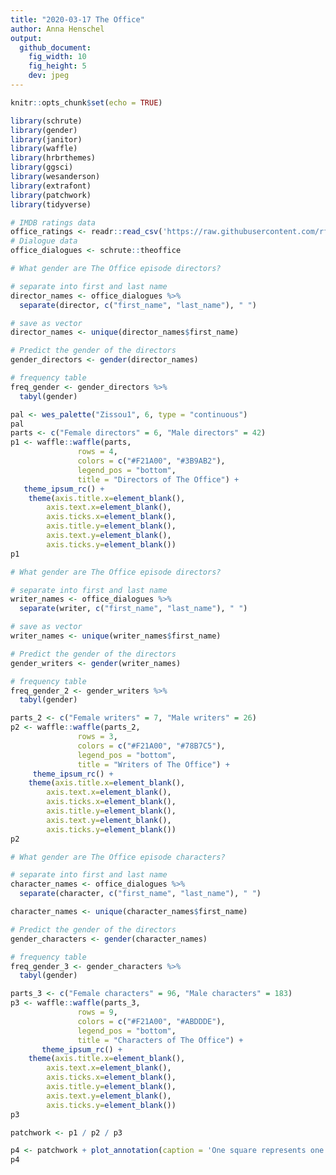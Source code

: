 ```yaml
---
title: "2020-03-17 The Office"
author: Anna Henschel
output: 
  github_document:
    fig_width: 10
    fig_height: 5
    dev: jpeg
---
```


```r
knitr::opts_chunk$set(echo = TRUE)
```

```r
library(schrute)
library(gender)
library(janitor)
library(waffle)
library(hrbrthemes)
library(ggsci)
library(wesanderson)
library(extrafont)
library(patchwork)
library(tidyverse)
```


```r
# IMDB ratings data
office_ratings <- readr::read_csv('https://raw.githubusercontent.com/rfordatascience/tidytuesday/master/data/2020/2020-03-17/office_ratings.csv')
# Dialogue data
office_dialogues <- schrute::theoffice
```

```r
# What gender are The Office episode directors?

# separate into first and last name
director_names <- office_dialogues %>%
  separate(director, c("first_name", "last_name"), " ") 

# save as vector
director_names <- unique(director_names$first_name)

# Predict the gender of the directors
gender_directors <- gender(director_names)

# frequency table 
freq_gender <- gender_directors %>%
  tabyl(gender)
```

```r

pal <- wes_palette("Zissou1", 6, type = "continuous")
pal
parts <- c("Female directors" = 6, "Male directors" = 42)
p1 <- waffle::waffle(parts, 
               rows = 4,
               colors = c("#F21A00", "#3B9AB2"),
               legend_pos = "bottom", 
               title = "Directors of The Office") +
   theme_ipsum_rc() + 
    theme(axis.title.x=element_blank(),
        axis.text.x=element_blank(),
        axis.ticks.x=element_blank(), 
        axis.title.y=element_blank(),
        axis.text.y=element_blank(),
        axis.ticks.y=element_blank())
p1
```

```r
# What gender are The Office episode directors?

# separate into first and last name
writer_names <- office_dialogues %>%
  separate(writer, c("first_name", "last_name"), " ") 

# save as vector
writer_names <- unique(writer_names$first_name)

# Predict the gender of the directors
gender_writers <- gender(writer_names)

# frequency table 
freq_gender_2 <- gender_writers %>%
  tabyl(gender)
```

```r
parts_2 <- c("Female writers" = 7, "Male writers" = 26)
p2 <- waffle::waffle(parts_2, 
               rows = 3,
               colors = c("#F21A00", "#78B7C5"),
               legend_pos = "bottom", 
               title = "Writers of The Office") + 
     theme_ipsum_rc() + 
    theme(axis.title.x=element_blank(),
        axis.text.x=element_blank(),
        axis.ticks.x=element_blank(), 
        axis.title.y=element_blank(),
        axis.text.y=element_blank(),
        axis.ticks.y=element_blank())
p2
```

```r
# What gender are The Office episode characters?

# separate into first and last name
character_names <- office_dialogues %>%
  separate(character, c("first_name", "last_name"), " ") 

character_names <- unique(character_names$first_name)

# Predict the gender of the directors
gender_characters <- gender(character_names)

# frequency table 
freq_gender_3 <- gender_characters %>%
  tabyl(gender)
```

```r
parts_3 <- c("Female characters" = 96, "Male characters" = 183)
p3 <- waffle::waffle(parts_3, 
               rows = 9,
               colors = c("#F21A00", "#ABDDDE"),
               legend_pos = "bottom", 
               title = "Characters of The Office") +
       theme_ipsum_rc() + 
    theme(axis.title.x=element_blank(),
        axis.text.x=element_blank(),
        axis.ticks.x=element_blank(), 
        axis.title.y=element_blank(),
        axis.text.y=element_blank(),
        axis.ticks.y=element_blank())
p3
```

```r
patchwork <- p1 / p2 / p3

p4 <- patchwork + plot_annotation(caption = 'One square represents one person • Data by {schrute} • Plot by @AnnaHenschel')
p4
```

